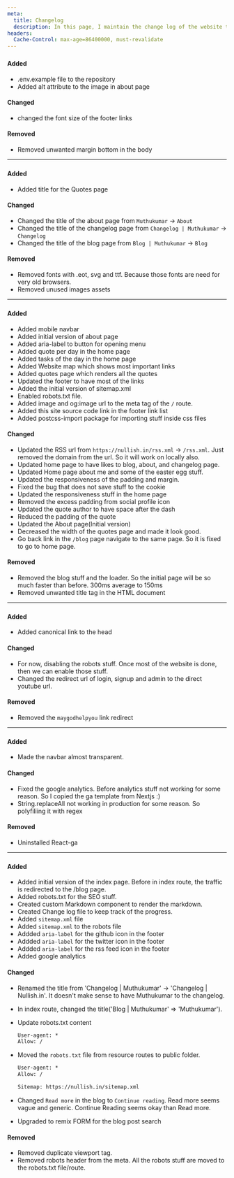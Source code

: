 ```yaml
---
meta:
  title: Changelog
  description: In this page, I maintain the change log of the website to keep track of the progress and for others to see the progress of my site
headers:
  Cache-Control: max-age=86400000, must-revalidate
---
```



### <Date date="2021-12-26" className="text-md md:text-xl" />

#### Added

- .env.example file to the repository
- Added alt attribute to the image in about page

#### Changed

- changed the font size of the footer links

#### Removed

- Removed unwanted margin bottom in the body

---

### <Date date="2021-12-25" className="text-md md:text-xl" />

#### Added

- Added title for the Quotes page

#### Changed

- Changed the title of the about page from `Muthukumar` -> `About`
- Changed the title of the changelog page from `Changelog | Muthukumar` -> `Changelog`
- Changed the title of the blog page from `Blog | Muthukumar` -> `Blog`

#### Removed

- Removed fonts with .eot, svg and ttf. Because those fonts are need for very old browsers.
- Removed unused images assets

---

### <Date date="2021-12-24" className="text-md md:text-xl" />

#### Added

- Added mobile navbar
- Added initial version of about page
- Added aria-label to button for opening menu
- Added quote per day in the home page
- Added tasks of the day in the home page
- Added Website map which shows most important links
- Added quotes page which renders all the quotes
- Updated the footer to have most of the links
- Added the initial version of sitemap.xml
- Enabled robots.txt file.
- Added image and og:image url to the meta tag of the `/` route.
- Added this site source code link in the footer link list
- Added postcss-import package for importing stuff inside css files

#### Changed

- Updated the RSS url from `https://nullish.in/rss.xml` -> `/rss.xml`. Just removed the domain from the url. So it will work on locally also.
- Updated home page to have likes to blog, about, and changelog page.
- Updated Home page about me and some of the easter egg stuff.
- Updated the responsiveness of the padding and margin.
- Fixed the bug that does not save stuff to the cookie
- Updated the responsiveness stuff in the home page
- Removed the excess padding from social profile icon
- Updated the quote author to have space after the dash
- Reduced the padding of the quote
- Updated the About page(Initial version)
- Decreased the width of the quotes page and made it look good.
- Go back link in the `/blog` page navigate to the same page. So it is fixed to go to home page.

#### Removed

- Removed the blog stuff and the loader. So the initial page will be so much faster than before. 300ms average to 150ms
- Removed unwanted title tag in the HTML document

---

### <Date date="2021-12-23" className="text-md md:text-xl" />

#### Added

- Added canonical link to the head

#### Changed

- For now, disabling the robots stuff. Once most of the website is done, then we can enable those stuff.
- Changed the redirect url of login, signup and admin to the direct youtube url.

#### Removed

- Removed the `maygodhelpyou` link redirect

---

### <Date date="2021-12-22" className="text-md md:text-xl" />

#### Added

- Made the navbar almost transparent.

#### Changed

- Fixed the google analytics. Before analytics stuff not working for some reason. So I copied the ga template from Nextjs :)
- String.replaceAll not working in production for some reason. So polyfiliing it with regex

#### Removed

- Uninstalled React-ga

---

### <Date date="2021-12-21" className="text-md md:text-xl" />

#### Added

- Added initial version of the index page. Before in index route, the traffic is redirected to the /blog page.
- Added robots.txt for the SEO stuff.
- Created custom Markdown component to render the markdown.
- Created Change log file to keep track of the progress.
- Added `sitemap.xml` file
- Added `sitemap.xml` to the robots file
- Addded `aria-label` for the github icon in the footer
- Addded `aria-label` for the twitter icon in the footer
- Addded `aria-label` for the rss feed icon in the footer
- Added google analytics

#### Changed

- Renamed the title from 'Changelog | Muthukumar' -> 'Changelog | Nullish.in'. It doesn't make sense to have Muthukumar to the changelog.
- In index route, changed the title('Blog | Muthukumar' => 'Muthukumar').
- Update robots.txt content
  ```txt
  User-agent: *
  Allow: /
  ```
- Moved the `robots.txt` file from resource routes to public folder.

  ```txt
  User-agent: *
  Allow: /

  Sitemap: https://nullish.in/sitemap.xml
  ```

- Changed `Read more` in the blog to `Continue reading`. Read more seems vague and generic. Continue Reading seems okay than Read more.
- Upgraded to remix FORM for the blog post search

#### Removed

- Removed duplicate viewport tag.
- Removed robots header from the meta. All the robots stuff are moved to the robots.txt file/route.

```

```
